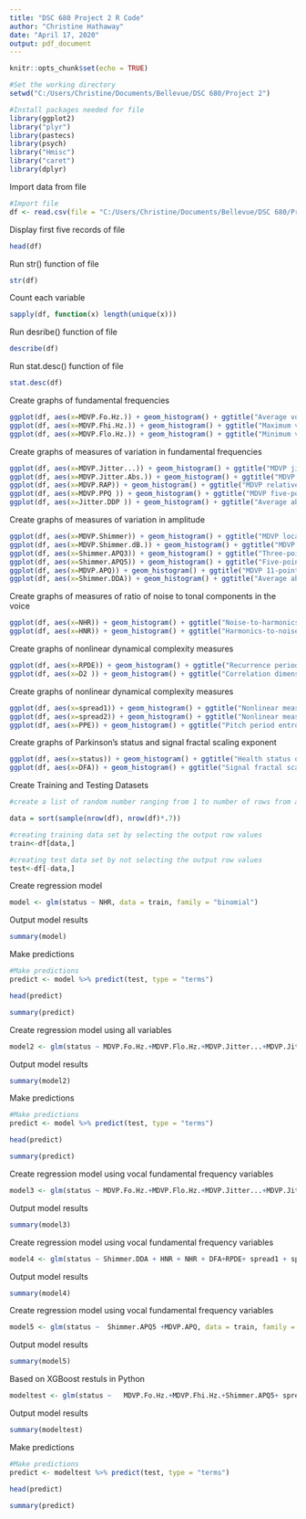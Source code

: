 ---
title: "DSC 680 Project 2 R Code"
author: "Christine Hathaway"
date: "April 17, 2020"
output: pdf_document
---

```{r setup, include=FALSE}
knitr::opts_chunk$set(echo = TRUE)
```

```{r include = TRUE}
#Set the working directory
setwd("C:/Users/Christine/Documents/Bellevue/DSC 680/Project 2")
```


```{r include = FALSE}
#Install packages needed for file
library(ggplot2)
library("plyr")
library(pastecs)
library(psych)
library("Hmisc")
library("caret")
library(dplyr)
```

Import data from file

```{r echo = TRUE }
#Import file
df <- read.csv(file = "C:/Users/Christine/Documents/Bellevue/DSC 680/Project 2/parkinsons.csv", header = TRUE)
```


Display first five records of file

```{r echo = TRUE }
head(df)
```


Run str() function of file

```{r echo = TRUE }
str(df)
```

Count each variable

```{r echo = TRUE}
sapply(df, function(x) length(unique(x)))

```

Run desribe() function of file

```{r echo = TRUE }
describe(df)
```

Run stat.desc() function of file

```{r echo = TRUE }
stat.desc(df)
```

Create graphs of fundamental frequencies

```{r echo = TRUE}
ggplot(df, aes(x=MDVP.Fo.Hz.)) + geom_histogram() + ggtitle("Average vocal fundamental frequency")
ggplot(df, aes(x=MDVP.Fhi.Hz.)) + geom_histogram() + ggtitle("Maximum vocal fundamental frequency")
ggplot(df, aes(x=MDVP.Flo.Hz.)) + geom_histogram() + ggtitle("Minimum vocal fundamental frequency")

```


Create graphs of measures of variation in fundamental frequencies

```{r echo = TRUE}
ggplot(df, aes(x=MDVP.Jitter...)) + geom_histogram() + ggtitle("MDVP jitter in percentage")
ggplot(df, aes(x=MDVP.Jitter.Abs.)) + geom_histogram() + ggtitle("MDVP absolute jitter in ms")
ggplot(df, aes(x=MDVP.RAP)) + geom_histogram() + ggtitle("MDVP relative amplitude perturbation")
ggplot(df, aes(x=MDVP.PPQ )) + geom_histogram() + ggtitle("MDVP five-point period perturbation quotient")
ggplot(df, aes(x=Jitter.DDP )) + geom_histogram() + ggtitle("Average absolute difference of differences between jitter cycles")

```

Create graphs of measures of variation in amplitude

```{r echo = TRUE}
ggplot(df, aes(x=MDVP.Shimmer)) + geom_histogram() + ggtitle("MDVP local shimmer")
ggplot(df, aes(x=MDVP.Shimmer.dB.)) + geom_histogram() + ggtitle("MDVP local shimmer in dB")
ggplot(df, aes(x=Shimmer.APQ3)) + geom_histogram() + ggtitle("Three-point amplitude perturbation quotient")
ggplot(df, aes(x=Shimmer.APQ5)) + geom_histogram() + ggtitle("Five-point amplitude perturbation quotient")
ggplot(df, aes(x=MDVP.APQ)) + geom_histogram() + ggtitle("MDVP 11-point amplitude perturbation quotient")
ggplot(df, aes(x=Shimmer.DDA)) + geom_histogram() + ggtitle("Average absolute differences between the amplitudes of consecutive periods")

```

Create graphs of measures of ratio of noise to tonal components in the voice

```{r echo = TRUE}
ggplot(df, aes(x=NHR)) + geom_histogram() + ggtitle("Noise-to-harmonics ratio")
ggplot(df, aes(x=HNR)) + geom_histogram() + ggtitle("Harmonics-to-noise ratio")

```

Create graphs of nonlinear dynamical complexity measures

```{r echo = TRUE}
ggplot(df, aes(x=RPDE)) + geom_histogram() + ggtitle("Recurrence period density entropy measure")
ggplot(df, aes(x=D2 )) + geom_histogram() + ggtitle("Correlation dimension")

```

Create graphs of nonlinear dynamical complexity measures

```{r echo = TRUE}
ggplot(df, aes(x=spread1)) + geom_histogram() + ggtitle("Nonlinear measures of fundamental frequency variation")
ggplot(df, aes(x=spread2)) + geom_histogram() + ggtitle("Nonlinear measures of fundamental frequency variation")
ggplot(df, aes(x=PPE)) + geom_histogram() + ggtitle("Pitch period entropy")


```

Create graphs of Parkinson's status and signal fractal scaling exponent

```{r echo = TRUE}
ggplot(df, aes(x=status)) + geom_histogram() + ggtitle("Health status of the subject (one) - Parkinson's, (zero) - healthy")
ggplot(df, aes(x=DFA)) + geom_histogram() + ggtitle("Signal fractal scaling exponent")

```


Create Training and Testing Datasets

```{r echo = TRUE }
#create a list of random number ranging from 1 to number of rows from actual data and 70% of the data into training data  

data = sort(sample(nrow(df), nrow(df)*.7))

#creating training data set by selecting the output row values  
train<-df[data,]

#creating test data set by not selecting the output row values
test<-df[-data,]

```


Create regression model

```{r echo = TRUE }
model <- glm(status ~ NHR, data = train, family = "binomial")

```

Output model results

```{r echo = TRUE }
summary(model)

```

Make predictions

```{r echo = TRUE }
#Make predictions
predict <- model %>% predict(test, type = "terms")

head(predict)

summary(predict)
```

Create regression model using all variables

```{r echo = TRUE }
model2 <- glm(status ~ MDVP.Fo.Hz.+MDVP.Flo.Hz.+MDVP.Jitter...+MDVP.Jitter.Abs.+MDVP.RAP + MDVP.PPQ + Jitter.DDP+ MDVP.Shimmer+ MDVP.Shimmer.dB.+Shimmer.APQ3 + Shimmer.APQ5 + MDVP.APQ +Shimmer.DDA +NHR+HNR+RPDE+ DFA+ spread1 + spread2 + D2 + PPE, data = train, family = "binomial")

```

Output model results

```{r echo = TRUE }
summary(model2)

```

Make predictions

```{r echo = TRUE }
#Make predictions
predict <- model %>% predict(test, type = "terms")

head(predict)

summary(predict)
```



Create regression model using vocal fundamental frequency variables

```{r echo = TRUE }
model3 <- glm(status ~ MDVP.Fo.Hz.+MDVP.Flo.Hz.+MDVP.Jitter...+MDVP.Jitter.Abs.+MDVP.RAP+ MDVP.PPQ + Jitter.DDP+ MDVP.Shimmer+ MDVP.Shimmer.dB.+Shimmer.APQ3, data = train, family = "binomial")

```

Output model results

```{r echo = TRUE }
summary(model3)

```


Create regression model using vocal fundamental frequency variables

```{r echo = TRUE }
model4 <- glm(status ~ Shimmer.DDA + HNR + NHR + DFA+RPDE+ spread1 + spread2 + D2 + PPE, data = train, family = "binomial")

```

Output model results

```{r echo = TRUE }
summary(model4)

```

Create regression model using vocal fundamental frequency variables

```{r echo = TRUE }
model5 <- glm(status ~  Shimmer.APQ5 +MDVP.APQ, data = train, family = "binomial")

```

Output model results

```{r echo = TRUE }
summary(model5)

```
Based on XGBoost restuls in Python

```{r echo = TRUE }
modeltest <- glm(status ~   MDVP.Fo.Hz.+MDVP.Fhi.Hz.+Shimmer.APQ5+ spread1+ PPE, data = train, family = "binomial")

```

Output model results

```{r echo = TRUE }
summary(modeltest)

```

Make predictions

```{r echo = TRUE }
#Make predictions
predict <- modeltest %>% predict(test, type = "terms")

head(predict)

summary(predict)
```